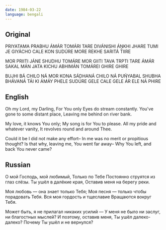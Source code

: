 ```yaml
---
date: 1984-03-22
language: bengali
---
```


## Original

PRIYATAMA PRABHU ÁMÁR
TOMÁRI TARE
DIVÁNISHI ÁṊKHI JHARE
TUMI JE GIYÁCHO CALE KON SUDÚRE
MORE REKHE SARITÁ TIIRE

MOR PRIITI JÁNE SHUDHU TOMÁRE
MOR GIITI TAVA TRPTI TARE
ÁMÁR SAKAL MÁN JATA KICHU ABHIMÁN
TOMÁREI GHIRE GHIRE

BUJHI BÁ CHILO NÁ MOR KONA SÁDHANÁ
CHILO NÁ PUŃYABAL SHUBHA BHÁVANÁ
TÁI KI ÁMÁY PHELE SUDÚRE GELE CALE
GELE ÁR ELE NÁ PHIRE

## English

Oh my Lord, my Darling,
For You only
Eyes do stream constantly.
You've gone to some distant place,
Leaving me behind on river bank.

My love, it knows You only;
My song is for You to please.
All my pride and whatever vanity,
It revolves round and around Thee.

Could it be I did not make any effort–
In me was no merit or propitious thought?
Is that why, leaving me, You went far away–
Why You left, and back You never came?

## Russian

О мой Господь, мой любимый,
Только по Тебе
Постоянно струятся из глаз слёзы.
Ты ушёл в далёкие края,
Оставив меня на берегу реки.

Моя любовь — она знает только Тебя;
Моя песня — только чтобы порадовать Тебя.
Вся моя гордость и тщеславие
Вращаются вокруг Тебя.

Может быть, я не прилагал никаких усилий —
У меня не было ни заслуг, ни благостных мыслей?
И поэтому, оставив меня, Ты ушёл далеко-далеко?
Почему Ты ушёл и не вернулся?
